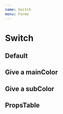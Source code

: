 ```yaml
---
name: Switch
menu: Forms
---
```




# Switch

## Default

<Playground>
  <Switch
    items={[{
      label: 'label2',
      value: 'value',
    }, {
      label: 'label2',
      value: 'value2',
    }]}
    checked
  />
  <Switch
    items={[{
      label: 'label',
      value: 'value',
    }, {
      label: 'label2',
      value: 'value2',
    }]}
    subColor='#000'
    checked
  />
</Playground>

## Give a mainColor

<Playground>
  <Switch
    items={[{
      label: 'label',
      value: 'value',
    }, {
      label: 'label2',
      value: 'value2',
    }]}
    mainColor='danger'
    checked
  />
  <Switch
    items={[{
      label: 'label',
      value: 'value',
    }, {
      label: 'label2',
      value: 'value2',
    }]}
    mainColor='primary'
    checked
  />
  <Switch
    items={[{
      label: 'label',
      value: 'value',
    }, {
      label: 'label2',
      value: 'value2',
    }]}
    mainColor='light_grey'
    checked
  />
  <Switch
    items={[{
      label: 'label',
      value: 'value',
    }, {
      label: 'label2',
      value: 'value2',
    }]}
    mainColor='#41FF2B'
    checked
  />
</Playground>

## Give a subColor

<Playground>
  <Switch
    items={[{
      label: 'label',
      value: 'value',
    }, {
      label: 'label2',
      value: 'value2',
    }]}
    mainColor='danger'
    subColor='dark_grey'
    checked
  />
  <Switch
    items={[{
      label: 'label',
      value: 'value',
    }, {
      label: 'label2',
      value: 'value2',
    }]}
    mainColor='primary'
    subColor='grey'
    checked
  />
  <Switch
    items={[{
      label: 'label',
      value: 'value',
    }, {
      label: 'label2',
      value: 'value2',
    }]}
    mainColor='light_grey'
    subColor='purple'
    checked
  />
  <Switch
    items={[{
      label: 'label',
      value: 'value',
    }, {
      label: 'label2',
      value: 'value2',
    }]}
    mainColor='#41FF2B'
    subColor='#000'
    checked
  />
</Playground>

## PropsTable

<Props of={SwitchPropsTable} />
